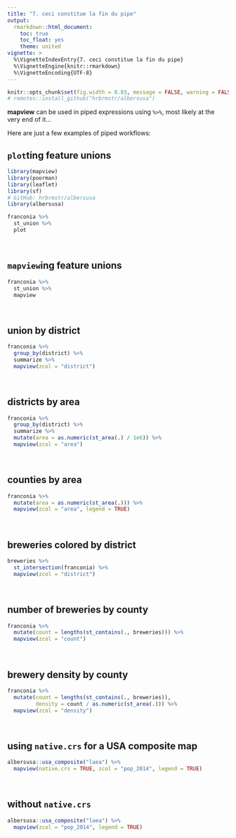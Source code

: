 ```yaml
---
title: "7. ceci constitue la fin du pipe"
output:
  rmarkdown::html_document:
    toc: true
    toc_float: yes
    theme: united
vignette: >
  %\VignetteIndexEntry{7. ceci constitue la fin du pipe}
  %\VignetteEngine{knitr::rmarkdown}
  %\VignetteEncoding{UTF-8}
---
```


```r
knitr::opts_chunk$set(fig.width = 8.83, message = FALSE, warning = FALSE)
# remotes::install_github("hrbrmstr/albersusa")
```

**mapview** can be used in piped expressions using `%>%`, most likely at the very end of it...

Here are just a few examples of piped workflows:

## `plot`ting feature unions

```r
library(mapview)
library(poorman)
library(leaflet)
library(sf)
# GitHub: hrbrmstr/albersusa
library(albersusa)

franconia %>%
  st_union %>%
  plot
```

<br>

## `mapview`ing feature unions

```r
franconia %>%
  st_union %>%
  mapview
```

<br>

## union by district

```r
franconia %>%
  group_by(district) %>%
  summarize %>%
  mapview(zcol = "district")
```

<br>

## districts by area

```r
franconia %>%
  group_by(district) %>%
  summarize %>%
  mutate(area = as.numeric(st_area(.) / 1e6)) %>%
  mapview(zcol = "area")
```

<br>

## counties by area

```r
franconia %>%
  mutate(area = as.numeric(st_area(.))) %>%
  mapview(zcol = "area", legend = TRUE)
```

<br>

## breweries colored by district

```r
breweries %>%
  st_intersection(franconia) %>%
  mapview(zcol = "district")
```

<br>

## number of breweries by county

```r
franconia %>%
  mutate(count = lengths(st_contains(., breweries))) %>%
  mapview(zcol = "count")
```

<br>

## brewery density by county

```r
franconia %>%
  mutate(count = lengths(st_contains(., breweries)),
         density = count / as.numeric(st_area(.))) %>%
  mapview(zcol = "density")
```

<br>

## using `native.crs` for a USA composite map

```r
albersusa::usa_composite("laea") %>%
  mapview(native.crs = TRUE, zcol = "pop_2014", legend = TRUE)
```

<br>

## without `native.crs`

```r
albersusa::usa_composite("laea") %>%
  mapview(zcol = "pop_2014", legend = TRUE)
```

